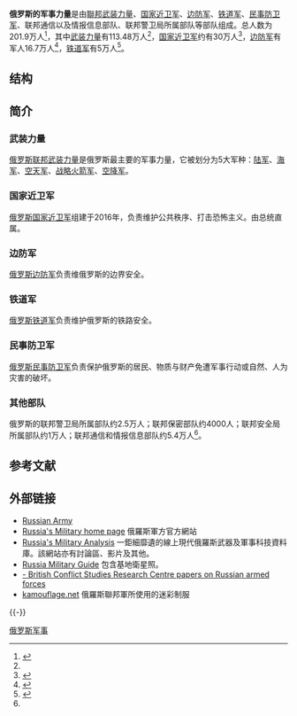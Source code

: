 {{noteTA
|1 = zh-cn:武装力量; zh-sg:军队; zh-hk:軍隊; zh-mo:軍隊; zh-tw:軍隊; 
|2 = zh-hans:信息; zh-hant:資訊;
}}
'''俄罗斯的军事力量'''是由[[俄罗斯武装力量|聯邦武装力量]]、[[俄罗斯国家近卫军|国家近卫军]]、[[俄罗斯边防军|边防军]]、[[俄罗斯铁道军|铁道军]]、[[俄罗斯民事防卫军|民事防卫军]]、联邦通信以及情报信息部队、联邦警卫局所属部队等部队组成。总人数为201.9万人<ref name="A01">{{cite web|url=http://www.garant.ru/products/ipo/prime/doc/92625/|script-title=ru:Указ Президента РФ от 1 января 2008 г. № 1 "О штатной численности Вооруженных Сил Российской Федерации"|trans-title=RF Presidential Decree on 1 January 2008 № 1 "On the authorised strength of the Armed Forces"|language=ru|work=Garant.ru|date=6 February 2008|accessdate=1 March 2016|archive-date=2019-06-09|archive-url=https://web.archive.org/web/20190609020558/http://www.garant.ru/products/ipo/prime/doc/92625/|dead-url=no}}</ref>，其中[[俄罗斯武装力量|武装力量]]有113.48万人<ref name="A01"></ref>，[[俄罗斯国家近卫军|国家近卫军]]约有30万人<ref>{{Cite web |url=http://mil.sohu.com/20160411/n443821362.shtml |title=普京建国家近卫军人数30万 可无需警告直接动武 |accessdate=2016-11-25 |archive-date=2016-11-25 |archive-url=https://web.archive.org/web/20161125174933/http://mil.sohu.com/20160411/n443821362.shtml |dead-url=no }}</ref>，[[俄罗斯边防军|边防军]]有军人16.7万人<ref name="A02">{{Cite web |url=http://news.sina.com.cn/w/2002-01-14/443396.html |title=俄罗斯边防部队去年截获大量爆炸物和毒品 |accessdate=2016-11-25 |archive-date=2016-11-25 |archive-url=https://web.archive.org/web/20161125174724/http://news.sina.com.cn/w/2002-01-14/443396.html |dead-url=no }}</ref>，[[俄罗斯铁道军|铁道军]]有5万人<ref name="A03">{{Cite web |url=http://news.163.com/05/0908/14/1T4SJ1A70001123C_2.html |title=俄罗斯军情资料 |access-date=2016-11-25 |archive-url=https://web.archive.org/web/20161126001641/http://news.163.com/05/0908/14/1T4SJ1A70001123C_2.html |archive-date=2016-11-26 |dead-url=yes }}</ref>。

==结构==
{{分支

|标1=俄罗斯军事力量
     |1={{分支
      |1={{分支|标1=[[俄罗斯武装力量|武装力量]]
                            |1={{分支
                                  |1=[[俄罗斯陆军|陆军]]
                                  |2=[[俄罗斯海军|海军]]
                                  |3=[[俄罗斯空天军|空天军]]
                                  |4=[[俄罗斯空降军|空降军]]
                                  |5=[[俄罗斯战略火箭军|战略火箭军]]

                               }}
         }}

     |2={{分支
      |1={{分支|标1=
                            |1={{分支
                                  |1=[[俄罗斯国家近卫军|国家近卫军]]
                               }}
            }}
       }}

     |3={{分支
      |1={{分支|标1=
                            |1={{分支
                                  |1=[[俄罗斯边防军|边防军]]
                               }}
            }}
       }}

     |4={{分支
      |1={{分支|标1=
                            |1={{分支
                                  |1=[[俄罗斯铁道军|铁道军]]
                               }}
            }}
       }}
     |5={{分支
      |1={{分支|标1=
                            |1={{分支
                                  |1=[[俄罗斯民事防卫军|民事防卫军]]
                               }}
            }}
       }}

     |6={{分支
      |1={{分支|标1=
                            |1={{分支
                                  |1=其他部队
                               }}
            }}
       }}

}}
}}

==简介==
===武装力量===
[[俄罗斯联邦武装力量|俄罗斯联邦武装力量]]是俄罗斯最主要的军事力量，它被划分为5大军种：[[俄罗斯陆军|陆军]]、[[俄罗斯海军|海军]]、[[俄罗斯空天军|空天军]]、[[俄罗斯战略火箭军|战略火箭军]]、[[俄罗斯空降军|空降军]]。

===国家近卫军===
[[俄罗斯国家近卫军|俄罗斯国家近卫军]]组建于2016年，负责维护公共秩序、打击恐怖主义。由总统直属。

===边防军===
[[俄罗斯边防军|俄罗斯边防军]]负责维俄罗斯的边界安全。

===铁道军===
[[俄罗斯铁道军|俄罗斯铁道军]]负责维护俄罗斯的铁路安全。

===民事防卫军===
[[俄罗斯民事防卫军|俄罗斯民事防卫军]]负责保护俄罗斯的居民、物质与财产免遭军事行动或自然、人为灾害的破坏。

===其他部队===
俄罗斯的联邦警卫局所属部队约2.5万人；联邦保密部队约4000人；联邦安全局所属部队约1万人；联邦通信和情报信息部队约5.4万人<ref name="A03"></ref>。

== 参考文献 ==
{{Reflist}}

== 外部链接 ==
{{Commons category|Military of Russia}}
* [http://www.rusarmy.com Russian Army]{{Wayback|url=http://www.rusarmy.com/ |date=20200820204457 }}
* [http://mil.ru/ Russia's Military home page]{{Wayback|url=http://mil.ru/ |date=20161125074551 }} 俄羅斯軍方官方網站
* [http://warfare.ru/ Russia's Military Analysis]{{Wayback|url=http://warfare.ru/ |date=20161125020108 }} 一鉅細靡遺的線上現代俄羅斯武器及軍事科技資料庫。該網站亦有討論區、影片及其他。
* [http://www.globalsecurity.org/military/world/russia/index.html Russia Military Guide]{{Wayback|url=http://www.globalsecurity.org/military/world/russia/index.html |date=20161125180213 }} 包含基地衛星照。
* [https://web.archive.org/web/20080304222101/http://www.defac.ac.uk/colleges/csrc/document-listings/russian/ - British Conflict Studies Research Centre papers on Russian armed forces]
* [http://www.kamouflage.net/camouflage/00156/en_index.php kamouflage.net]{{Wayback|url=http://www.kamouflage.net/camouflage/00156/en_index.php |date=20200402055715 }} 俄羅斯聯邦軍所使用的迷彩制服

{{-}}
{{俄罗斯话题}}
{{欧洲题目|军事}}
{{亚洲题目|军事}}

[[Category:俄罗斯军事|]]